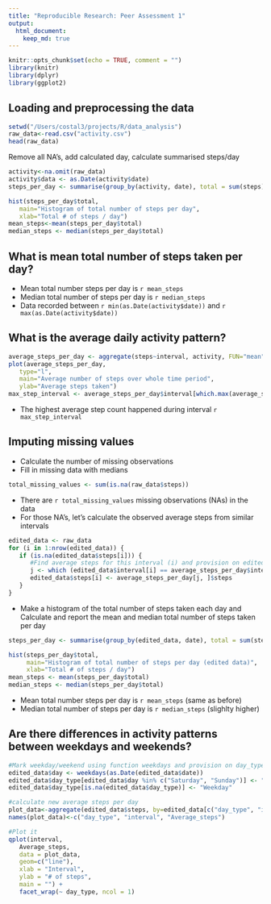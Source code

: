 ```yaml
---
title: "Reproducible Research: Peer Assessment 1"
output: 
  html_document:
    keep_md: true
---
```


```r
knitr::opts_chunk$set(echo = TRUE, comment = "")
library(knitr)
library(dplyr)
library(ggplot2)
```


## Loading and preprocessing the data

```r
setwd("/Users/costal3/projects/R/data_analysis")
raw_data<-read.csv("activity.csv")
head(raw_data)
```
Remove all NA's, add calculated day, calculate summarised steps/day

```r
activity<-na.omit(raw_data)
activity$data <- as.Date(activity$date)
steps_per_day <- summarise(group_by(activity, date), total = sum(steps))

hist(steps_per_day$total,
   main="Histogram of total number of steps per day",
   xlab="Total # of steps / day")
mean_steps<-mean(steps_per_day$total)
median_steps <- median(steps_per_day$total)
```


## What is mean total number of steps taken per day?

- Mean total number steps per day is `r mean_steps`  
- Median total number of steps per day is `r median_steps`  
- Data recorded between `r min(as.Date(activity$date))` and `r max(as.Date(activity$date))`  

## What is the average daily activity pattern?

``` r
average_steps_per_day <- aggregate(steps~interval, activity, FUN="mean")
plot(average_steps_per_day,
   type="l",
   main="Average number of steps over whole time period",
   ylab="Average steps taken")
max_step_interval <- average_steps_per_day$interval[which.max(average_steps_per_day$steps)]
```

- The highest average step count happened during interval `r max_step_interval`

## Imputing missing values
- Calculate the number of missing observations
- Fill in missing data with medians
```r
total_missing_values <- sum(is.na(raw_data$steps))
```
- There are `r total_missing_values` missing observations (NAs) in the data
- For those NA's, let's calculate the observed average steps from similar intervals
``` r
edited_data <- raw_data
for (i in 1:nrow(edited_data)) {
   if (is.na(edited_data$steps[i])) {
      #Find average steps for this interval (i) and provision on edited_data$steps
      j <- which (edited_data$interval[i] == average_steps_per_day$interval)
      edited_data$steps[i] <- average_steps_per_day[j, ]$steps
   }
}
```
- Make a histogram of the total number of steps taken each day and Calculate and report the mean and median total number of steps taken per day
```r
steps_per_day <- summarise(group_by(edited_data, date), total = sum(steps))

hist(steps_per_day$total,
     main="Histogram of total number of steps per day (edited data)",
     xlab="Total # of steps / day")
mean_steps <- mean(steps_per_day$total)
median_steps <- median(steps_per_day$total)
```
- Mean total number steps per day is `r mean_steps` (same as before)  
- Median total number of steps per day is `r median_steps` (slighlty higher)  

## Are there differences in activity patterns between weekdays and weekends?
```r
#Mark weekday/weekend using function weekdays and provision on day_type
edited_data$day <- weekdays(as.Date(edited_data$date))
edited_data$day_type[edited_data$day %in% c("Saturday", "Sunday")] <- "Weekend"
edited_data$day_type[is.na(edited_data$day_type)] <- "Weekday"

#calculate new average steps per day
plot_data<-aggregate(edited_data$steps, by=edited_data[c("day_type", "interval")], FUN="mean")
names(plot_data)<-c("day_type", "interval", "Average_steps")

#Plot it
qplot(interval, 
   Average_steps, 
   data = plot_data, 
   geom=c("line"),
   xlab = "Interval", 
   ylab = "# of steps", 
   main = "") +
   facet_wrap(~ day_type, ncol = 1)
```

